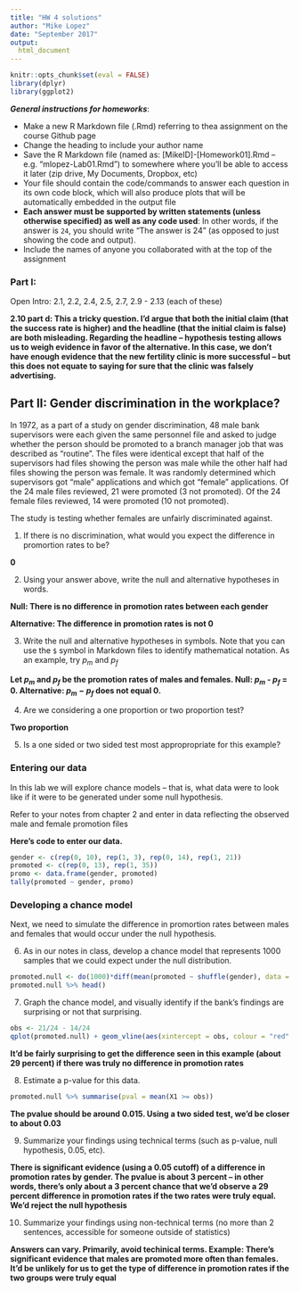 ```yaml
---
title: "HW 4 solutions"
author: "Mike Lopez"
date: "September 2017"
output:
  html_document
---
```


```r
knitr::opts_chunk$set(eval = FALSE)
library(dplyr)
library(ggplot2)
```

***General instructions for homeworks***: 

+  Make a new R Markdown file (.Rmd) referring to thea assignment on the course Github page
+  Change the heading to include your author name
+  Save the R Markdown file (named as:  [MikeID]-[Homework01].Rmd -- e.g. "mlopez-Lab01.Rmd") to somewhere where you'll be able to access it later (zip drive, My Documents, Dropbox, etc)
+  Your file should contain the code/commands to answer each question in its own code block, which will also produce plots that will be automatically embedded in the output file
+  **Each answer must be supported by written statements (unless otherwise specified) as well as any code used**: In other words, if the answer is `24`, you should write "The answer is 24" (as opposed to just showing the code and output).
+  Include the names of anyone you collaborated with at the top of the assignment

### Part I: 

Open Intro: 2.1, 2.2, 2.4, 2.5, 2.7, 2.9 - 2.13 (each of these)


**2.10 part d: This a tricky question. I'd argue that both the initial claim (that the success rate is higher) and the headline (that the initial claim is false) are both misleading. Regarding the headline -- hypothesis testing allows us to weigh evidence in favor of the alternative. In this case, we don't have enough evidence that the new fertility clinic is more successful -- but this does not equate to saying for sure that the clinic was falsely advertising.**


## Part II: Gender discrimination in the workplace? 

In 1972, as a part of a study on gender discrimination, 48 male bank supervisors were each given the same personnel file and asked to judge whether the person should be promoted to a branch manager job that was described as “routine”. The files were identical except that half of the supervisors had files showing the person was male while the other half had files showing the person was female. It was randomly determined which supervisors got “male” applications and which got “female” applications.
Of the 24 male files reviewed, 21 were promoted (3 not promoted). Of the 24 female files reviewed, 14 were promoted (10 not promoted). 

The study is testing whether females are unfairly discriminated against.


1. If there is no discrimination, what would you expect the difference in promortion rates to be?

**0**

2. Using your answer above, write the null and alternative hypotheses in words. 

**Null: There is no difference in promotion rates between each gender**

**Alternative: The difference in promotion rates is not 0**


3. Write the null and alternative hypotheses in symbols. Note that you can use the `$` symbol in Markdown files to identify mathematical notation. As an example, try $p_m$ and $p_f$

**Let $p_m$ and $p_f$ be the promotion rates of males and females. Null: $p_m$ - $p_f$ = 0. Alternative: $p_m - p_f$ does not equal 0. **


4. Are we considering a one proportion or two proportion test?


**Two proportion**

5. Is a one sided or two sided test most appropropriate for this example?




### Entering our data

In this lab we will explore chance models -- that is, what data were to look like if it were to be generated under some null hypothesis. 

Refer to your notes from chapter 2 and enter in data reflecting the observed male and female promotion files

**Here's code to enter our data.** 

```r
gender <- c(rep(0, 10), rep(1, 3), rep(0, 14), rep(1, 21))
promoted <- c(rep(0, 13), rep(1, 35))
promo <- data.frame(gender, promoted)
tally(promoted ~ gender, promo)
```

### Developing a chance model

Next, we need to simulate the difference in promortion rates between males and females that would occur under the null hypothesis. 

6. As in our notes in class, develop a chance model that represents 1000 samples that we could expect under the null distribution.


```r
promoted.null <- do(1000)*diff(mean(promoted ~ shuffle(gender), data = promo))
promoted.null %>% head()
```

7. Graph the chance model, and visually identify if the bank's findings are surprising or not that surprising.

```r
obs <- 21/24 - 14/24
qplot(promoted.null) + geom_vline(aes(xintercept = obs, colour = "red" ))
```

**It'd be fairly surprising to get the difference seen in this example (about 29 percent) if there was truly no difference in promotion rates**

8. Estimate a p-value for this data.

```r
promoted.null %>% summarise(pval = mean(X1 >= obs))
```

**The pvalue should be around 0.015. Using a two sided test, we'd be closer to about 0.03**

9. Summarize your findings using technical terms (such as p-value, null hypothesis, 0.05, etc). 

**There is significant evidence (using a 0.05 cutoff) of a difference in promotion rates by gender. The pvalue is about 3 percent -- in other words, there's only about a 3 percent chance that we'd observe a 29 percent difference in promotion rates if the two rates were truly equal. We'd reject the null hypothesis**


10. Summarize your findings using non-technical terms (no more than 2 sentences, accessible for someone outside of statistics)

**Answers can vary. Primarily, avoid techinical terms. Example: There's significant evidence that males are promoted more often than females. It'd be unlikely for us to get the type of difference in promotion rates if the two groups were truly equal**



